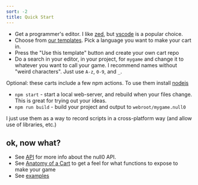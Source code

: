 ```yaml
---
sort: -2
title: Quick Start
---
```


- Get a programmer's editor. I like [zed](https://zed.dev/), but [vscode](https://code.visualstudio.com/) is a popular choice.
- Choose from [our templates](https://github.com/search?q=topic%3Acart+org%3Anotnullgames&type=Repositories). Pick a language you want to make your cart in.
- Press the "Use this template" button and create your own cart repo
- Do a search in your editor, in your project, for `mygame` and change it to whatever you want to call your game. I recommend names without "weird characters". Just use `A-z`, `0-9`, and `_`.

Optional: these carts include a few npm actions. To use them install [nodejs](https://nodejs.org/)

- `npm start` - start a local web-server, and rebuild when your files change. This is great for trying out your ideas.
- `npm run build` - build your project and output to `webroot/mygame.null0`

I just use them as a way to record scripts in a cross-platform way (and allow use of libraries, etc.)

## ok, now what?

- See [API](/null0/api) for more info about the null0 API.
- See [Anatomy of a Cart](/null0/cart) to get a feel for what functions to expose to make your game
- See [examples](https://github.com/notnullgames/notnullgames/tree/main/examples/)
